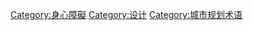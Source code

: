 {{Cat main|無障礙環境}}
{{Commons cat|Accessibility}}

[[Category:身心障礙|Category:身心障礙]]
[[Category:设计|Category:设计]]
[[Category:城市规划术语|Category:城市规划术语]]